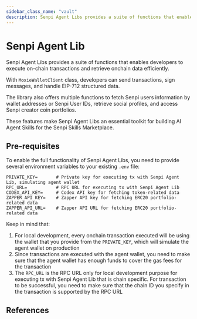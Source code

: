 ```yaml
---
sidebar_class_name: "vault"
description: Senpi Agent Libs provides a suite of functions that enables developers to execute on-chain transactions and retrieve Senpi-related data efficiently.
---
```



# Senpi Agent Lib

Senpi Agent Libs provides a suite of functions that enables developers to execute on-chain transactions and retrieve onchain data efficiently.

With `MoxieWalletClient` class, developers can send transactions, sign messages, and handle EIP-712 structured data.

The library also offers multiple functions to fetch Senpi users information by wallet addresses or Senpi User IDs, retrieve social profiles, and access Senpi creator coin portfolios.

These features make Senpi Agent Libs an essential toolkit for building AI Agent Skills for the Senpi Skills Marketplace.

## Pre-requisites

To enable the full functionality of Senpi Agent Libs, you need to provide several environment variables to your existing `.env` file:

```
PRIVATE_KEY=       # Private key for executing tx with Senpi Agent Lib, simulating agent wallet
RPC_URL=           # RPC URL for executing tx with Senpi Agent Lib
CODEX_API_KEY=     # Codex API key for fetching token-related data
ZAPPER_API_KEY=    # Zapper API key for fetching ERC20 portfolio-related data
ZAPPER_API_URL=    # Zapper API URL for fetching ERC20 portfolio-related data
```

Keep in mind that:

1. For local development, every onchain transaction executed will be using the wallet that you provide from the `PRIVATE_KEY`, which will simulate the agent wallet on production
2. Since transactions are executed with the agent wallet, you need to make sure that the agent wallet has enough funds to cover the gas fees for the transaction
3. The `RPC_URL` is the RPC URL only for local development purpose for executing tx with Senpi Agent Lib that is chain specific. For transaction to be successful, you need to make sure that the chain ID you specify in the transaction is supported by the RPC URL

## References

<DocCardList />
